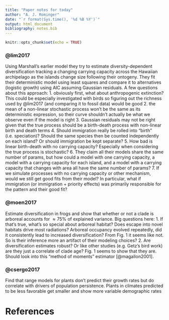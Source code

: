 ```yaml
---
title: "Paper notes for today"
author: "A. J. Rominger"
date: "`r format(Sys.time(), '%d %B %Y')`"
output: html_document
bibliography: notes.bib
---
```


```r
knitr::opts_chunk$set(echo = TRUE)
```

### @lim2017
Using Marshall's earlier model they try to estimate diversity-dependent diversification tracking a changing carrying capacity across the Hawaiian archipelago as the islands change size following their ontogeny.  They fit their deterministic model using least squares and compare it to alternatives (logistic growth) using AIC assuming Gaussian residuals.  A few questions about this approach:
1. obviously first, what about anthropogenic extinction?  This could be especially investigated with birds so figuring out the richness used by @lim2017 (and comparing it to fossil data) would be good
2. the mean of a non-linear stochastic process won't be the same as its deterministic expression, so their curve shouldn't actually be what we observe even if the model is right
3. Gaussian residuals may not be right given that the true process should be a birth-death process with non-linear birth and death terms
4. Should immigration really be rolled into "birth" (i.e. speciation)?  Should the same species then be counted independently on each island?  Or should immigration be kept separate?
5. How bad is linear birth-death with no carrying capacity?  Especially when considering the true process is stochastic?
6. They claim all their models share the same number of params, but how could a model with one carrying capacity, a model with a carrying capacity for each island, and a model with a carrying capacity that changes with area all have the same number of params?
7. If we simulate processes with no carrying capacity or other mechanism, would we still get good fits from their model?  In particular, what if immigration (or immigration + priority effects) was primarily responsible for the pattern and their good fit?

### @moen2017

Estimate diversification in frogs and show that whether or not a clade is arboreal accounts for $\approx 75$% of explained variance.  Big questions here:
1. If that's true, what's so special about arboreal habitat?  Does escape into novel habitats drive most radiations?  Arboreal occupancy evolved repeatedly, did it consistently lead to increased diversification?  From Fig. 1 it seems like not.  So is their inference more an artifact of their modeling choices?
2. Are diversification estimates robust?  Or like other studies (e.g. Getz's bird work) are they just a correlate of clade age?  Fig. 1 seems to show that they are.  Should look into this "method of moments" estimator [@magallon2001].

### @csergo2017

Find that range models for plants don't predict their growth rates but do correlate with drivers of population persistence.  Plants in climates predicted to be less favorable get smaller and show more variable demographic rates



# References